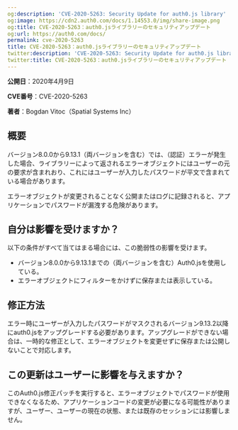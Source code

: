 ```yaml
---
og:description: 'CVE-2020-5263: Security Update for auth0.js library'
og:image: https://cdn2.auth0.com/docs/1.14553.0/img/share-image.png
og:title: CVE-2020-5263：auth0.jsライブラリーのセキュリティアップデート
og:url: https://auth0.com/docs/
permalink: cve-2020-5263
title: CVE-2020-5263：auth0.jsライブラリーのセキュリティアップデート
twitter:description: 'CVE-2020-5263: Security Update for auth0.js library'
twitter:title: CVE-2020-5263：auth0.jsライブラリーのセキュリティアップデート
---
```


**公開日**：2020年4月9日

**CVE番号**：CVE-2020-5263

**著者**：Bogdan Vitoc（Spatial Systems Inc）

## 概要

バージョン8.0.0から9.13.1（両バージョンを含む）では、（認証）エラーが発生した場合、ライブラリーによって返されるエラーオブジェクトにはユーザーの元の要求が含まれおり、これにはユーザーが入力したパスワードが平文で含まれている場合があります。

エラーオブジェクトが変更されることなく公開またはログに記録されると、アプリケーションでパスワードが漏洩する危険があります。

## 自分は影響を受けますか？

以下の条件がすべて当てはまる場合には、この脆弱性の影響を受けます。

* バージョン8.0.0から9.13.1までの（両バージョンを含む）Auth0.jsを使用している。
* エラーオブジェクトにフィルターをかけずに保存または表示している。

## 修正方法

エラー時にユーザーが入力したパスワードがマスクされるバージョン9.13.2以降にauth0.jsをアップグレードする必要があります。アップグレードができない場合は、一時的な修正として、エラーオブジェクトを変更せずに保存または公開しないことで対応します。

## この更新はユーザーに影響を与えますか？

このAuth0.js修正パッチを実行すると、エラーオブジェクトでパスワードが使用できなくなるため、アプリケーションコードの変更が必要になる可能性がありますが、ユーザー、ユーザーの現在の状態、または既存のセッションには影響しません。